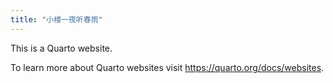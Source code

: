 ```yaml
---
title: "小楼一夜听春雨"
---
```


This is a Quarto website.

To learn more about Quarto websites visit <https://quarto.org/docs/websites>.
